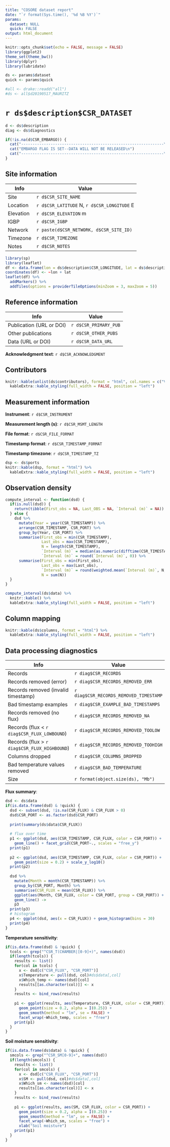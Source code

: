 ```yaml
---
title: "COSORE dataset report"
date: "`r format(Sys.time(), '%d %B %Y')`"
params:
  dataset: NULL
  quick: FALSE
output: html_document
---
```


```r
knitr::opts_chunk$set(echo = FALSE, message = FALSE)
library(ggplot2)
theme_set(theme_bw())
library(dplyr)
library(lubridate)

ds <- params$dataset
quick <- params$quick

#all <- drake::readd("all")
#ds <- all$d20190517_MAURITZ
```

# `r ds$description$CSR_DATASET`


```r
d <- ds$description
diag <- ds$diagnostics
```

```r
if(!is.na(d$CSR_EMBARGO)) {
  cat("---------------------------------------------------------------\n")
  cat("EMBARGO FLAG IS SET--DATA WILL NOT BE RELEASED\n")
  cat("---------------------------------------------------------------\n")
}
```

## Site information

Info          |  Value
------------- | ----
Site          | `r d$CSR_SITE_NAME`
Location      | `r d$CSR_LATITUDE` N, `r d$CSR_LONGITUDE` E
Elevation     | `r d$CSR_ELEVATION` m
IGBP          | `r d$CSR_IGBP`
Network       | `r paste(d$CSR_NETWORK, d$CSR_SITE_ID)`
Timezone      | `r d$CSR_TIMEZONE`
Notes         | `r d$CSR_NOTES`

```r
library(sp)
library(leaflet)
df <- data.frame(lon = ds$description$CSR_LONGITUDE, lat = ds$description$CSR_LATITUDE)
coordinates(df) <- ~lon + lat
leaflet(df) %>% 
  addMarkers() %>% 
  addTiles(options = providerTileOptions(minZoom = 3, maxZoom = 5))
```

## Reference information

Info            |  Value
--------------- | ----
Publication (URL or DOI)  | `r d$CSR_PRIMARY_PUB`
Other publications        | `r d$CSR_OTHER_PUBS`
Data (URL or DOI)         | `r d$CSR_DATA_URL`

**Acknowledgment text**: `r d$CSR_ACKNOWLEDGMENT`

## Contributors

```r
knitr::kable(unlist(ds$contributors), format = "html", col.names = c("Value")) %>% 
  kableExtra::kable_styling(full_width = FALSE, position = "left")
```

## Measurement information

**Instrument**: `r d$CSR_INSTRUMENT`

**Measurement length (s)**: `r d$CSR_MSMT_LENGTH`

**File format**: `r d$CSR_FILE_FORMAT`

**Timestamp format**: `r d$CSR_TIMESTAMP_FORMAT`

**Timestamp timezone**: `r d$CSR_TIMESTAMP_TZ`

```r
dsp <- ds$ports
knitr::kable(dsp, format = "html") %>% 
  kableExtra::kable_styling(full_width = FALSE, position = "left")
```

## Observation density

```r
compute_interval <- function(dsd) {
  if(is.null(dsd)) {
    return(tibble(First_obs = NA, Last_OBS = NA, `Interval (m)` = NA))
  } else {
    dsd %>% 
      mutate(Year = year(CSR_TIMESTAMP)) %>% 
      arrange(CSR_TIMESTAMP, CSR_PORT) %>% 
      group_by(Year, CSR_PORT) %>% 
      summarise(First_obs = min(CSR_TIMESTAMP),
                Last_obs = max(CSR_TIMESTAMP),
                N = length(CSR_TIMESTAMP),
                `Interval (m)` = median(as.numeric(difftime(CSR_TIMESTAMP, lag(CSR_TIMESTAMP), units = "mins")), na.rm = TRUE),
                `Interval (m)` = round(`Interval (m)`, 0)) %>% 
      summarise(First_obs = min(First_obs),
                Last_obs = max(Last_obs),
                `Interval (m)` = round(weighted.mean(`Interval (m)`, N, na.rm = TRUE), 0),
                N = sum(N))
  }
}

compute_interval(ds$data) %>% 
  knitr::kable() %>% 
  kableExtra::kable_styling(full_width = FALSE, position = "left")
```


## Column mapping

```r
knitr::kable(ds$columns, format = "html") %>% 
  kableExtra::kable_styling(full_width = FALSE, position = "left")
```


## Data processing diagnostics

Info                |  Value
------------------- | ----
Records             | `r diag$CSR_RECORDS`
Records removed (error)     | `r diag$CSR_RECORDS_REMOVED_ERR`
Records removed (invalid timestamp)     | `r diag$CSR_RECORDS_REMOVED_TIMESTAMP`
Bad timestamp examples     | `r diag$CSR_EXAMPLE_BAD_TIMESTAMPS`
Records removed (no flux)   | `r diag$CSR_RECORDS_REMOVED_NA`
Records (flux < `r diag$CSR_FLUX_LOWBOUND`)  | `r diag$CSR_RECORDS_REMOVED_TOOLOW`
Records (flux > `r diag$CSR_FLUX_HIGHBOUND`) | `r diag$CSR_RECORDS_REMOVED_TOOHIGH`
Columns dropped     | `r diag$CSR_COLUMNS_DROPPED`
Bad temperature values removed | `r diag$CSR_BAD_TEMPERATURE`
Size                | `r format(object.size(ds), "Mb")`

**Flux summary**:

```r
dsd <- ds$data
if(is.data.frame(dsd) & !quick) {
  dsd <- subset(dsd, !is.na(CSR_FLUX) & CSR_FLUX > 0)
  dsd$CSR_PORT <- as.factor(dsd$CSR_PORT)
  
  print(summary(ds$data$CSR_FLUX))
  
  # flux over time
  p1 <- ggplot(dsd, aes(CSR_TIMESTAMP, CSR_FLUX, color = CSR_PORT)) + 
    geom_line() + facet_grid(CSR_PORT~., scales = "free_y")
  print(p1)
  
  p2 <- ggplot(dsd, aes(CSR_TIMESTAMP, CSR_FLUX, color = CSR_PORT)) +
    geom_point(size = 0.2) + scale_y_log10()
  print(p2)
  
  dsd %>% 
    mutate(Month = month(CSR_TIMESTAMP)) %>% 
    group_by(CSR_PORT, Month) %>% 
    summarise(CSR_FLUX = mean(CSR_FLUX)) %>% 
    ggplot(aes(Month, CSR_FLUX, color = CSR_PORT, group = CSR_PORT)) + 
    geom_line() ->
    p3
  print(p3)
  # histogram
  p4 <- ggplot(dsd, aes(x = CSR_FLUX)) + geom_histogram(bins = 30)
  print(p4)
}
```

**Temperature sensitivity**:

```r
if(is.data.frame(dsd) & !quick) {
  tcols <- grep("^CSR_T(CHAMBER|[0-9]+)", names(dsd))
  if(length(tcols)) {
    results <- list()
    for(col in tcols) {
      x <- dsd[c("CSR_FLUX", "CSR_PORT")]
      x$Temperature <- pull(dsd, col)#ds$data[,col]
      x$Which_temp <- names(dsd)[col]
      results[[as.character(col)]] <- x
    }
    results <- bind_rows(results)
    
    p1 <- ggplot(results, aes(Temperature, CSR_FLUX, color = CSR_PORT)) + 
      geom_point(size = 0.2, alpha = I(0.25)) + 
      geom_smooth(method = "lm", se = FALSE) +
      facet_wrap(~Which_temp, scales = "free")
    print(p1)
  }
}
```

**Soil moisture sensitivity**:

```r
if(is.data.frame(ds$data) & !quick) {
  smcols <- grep("^CSR_SM[0-9]+", names(dsd))
  if(length(smcols)) {
    results <- list()
    for(col in smcols) {
      x <- dsd[c("CSR_FLUX", "CSR_PORT")]
      x$SM <- pull(dsd, col)#ds$data[,col]
      x$Which_sm <- names(dsd)[col]
      results[[as.character(col)]] <- x
    }
    results <- bind_rows(results)
    
    p1 <- ggplot(results, aes(SM, CSR_FLUX, color = CSR_PORT)) + 
      geom_point(size = 0.2, alpha = I(0.25)) + 
      geom_smooth(method = "lm", se = FALSE) +
      facet_wrap(~Which_sm, scales = "free") +
      xlab("Soil moisture")
    print(p1)
  }
}
```
